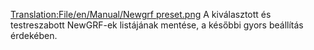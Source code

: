 [[Translation:File/en/Manual/Newgrf preset.png]]
A kiválasztott és testreszabott NewGRF-ek listájának mentése, a későbbi gyors beállítás érdekében.